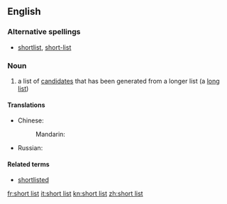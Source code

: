 ==English==

===Alternative spellings===
* [[shortlist]], [[short-list]]

===Noun===
{{wikipedia}}
{{en-noun|head=[[short]] [[list]]}}

# a list of [[candidate]]s that has been generated from a longer list (a [[long list]])

====Translations====
{{trans-top|a list of selected candidates from which a final choice is made}}
* Chinese:
*: Mandarin: {{t|cmn|短串列|tr=duǎn chuànliè|sc=Hani}}
{{trans-mid}}
* Russian: {{t|ru|шорт-ли́ст|m}}
{{trans-bottom}}

====Related terms====
* [[shortlisted]]

[[fr:short list]]
[[it:short list]]
[[kn:short list]]
[[zh:short list]]